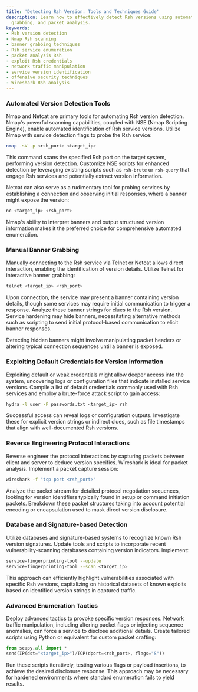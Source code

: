 ```yaml
---
title: 'Detecting Rsh Version: Tools and Techniques Guide'
description: Learn how to effectively detect Rsh versions using automated tools, banner
  grabbing, and packet analysis.
keywords:
- Rsh version detection
- Nmap Rsh scanning
- banner grabbing techniques
- Rsh service enumeration
- packet analysis Rsh
- exploit Rsh credentials
- network traffic manipulation
- service version identification
- offensive security techniques
- Wireshark Rsh analysis
---
```


### Automated Version Detection Tools

Nmap and Netcat are primary tools for automating Rsh version detection. Nmap's powerful scanning capabilities, coupled with NSE (Nmap Scripting Engine), enable automated identification of Rsh service versions. Utilize Nmap with service detection flags to probe the Rsh service:

```bash
nmap -sV -p <rsh_port> <target_ip>
```

This command scans the specified Rsh port on the target system, performing version detection. Customize NSE scripts for enhanced detection by leveraging existing scripts such as `rsh-brute` or `rsh-query` that engage Rsh services and potentially extract version information.

Netcat can also serve as a rudimentary tool for probing services by establishing a connection and observing initial responses, where a banner might expose the version:

```bash
nc <target_ip> <rsh_port>
```

Nmap's ability to interpret banners and output structured version information makes it the preferred choice for comprehensive automated enumeration.

### Manual Banner Grabbing

Manually connecting to the Rsh service via Telnet or Netcat allows direct interaction, enabling the identification of version details. Utilize Telnet for interactive banner grabbing:

```bash
telnet <target_ip> <rsh_port>
```

Upon connection, the service may present a banner containing version details, though some services may require initial communication to trigger a response. Analyze these banner strings for clues to the Rsh version. Service hardening may hide banners, necessitating alternative methods such as scripting to send initial protocol-based communication to elicit banner responses.

Detecting hidden banners might involve manipulating packet headers or altering typical connection sequences until a banner is exposed.

### Exploiting Default Credentials for Version Information

Exploiting default or weak credentials might allow deeper access into the system, uncovering logs or configuration files that indicate installed service versions. Compile a list of default credentials commonly used with Rsh services and employ a brute-force attack script to gain access:

```bash
hydra -l user -P passwords.txt <target_ip> rsh
```

Successful access can reveal logs or configuration outputs. Investigate these for explicit version strings or indirect clues, such as file timestamps that align with well-documented Rsh versions.

### Reverse Engineering Protocol Interactions

Reverse engineer the protocol interactions by capturing packets between client and server to deduce version specifics. Wireshark is ideal for packet analysis. Implement a packet capture session:

```bash
wireshark -f "tcp port <rsh_port>"
```

Analyze the packet stream for detailed protocol negotiation sequences, looking for version identifiers typically found in setup or command initiation packets. Breakdown these packet structures taking into account potential encoding or encapsulation used to mask direct version disclosure.

### Database and Signature-based Detection

Utilize databases and signature-based systems to recognize known Rsh version signatures. Update tools and scripts to incorporate recent vulnerability-scanning databases containing version indicators. Implement:

```bash
service-fingerprinting-tool --update
service-fingerprinting-tool --scan <target_ip>
```

This approach can efficiently highlight vulnerabilities associated with specific Rsh versions, capitalizing on historical datasets of known exploits based on identified version strings in captured traffic.

### Advanced Enumeration Tactics

Deploy advanced tactics to provoke specific version responses. Network traffic manipulation, including altering packet flags or injecting sequence anomalies, can force a service to disclose additional details. Create tailored scripts using Python or equivalent for custom packet crafting:

```python
from scapy.all import *
send(IP(dst="<target_ip>")/TCP(dport=<rsh_port>, flags="S"))
```

Run these scripts iteratively, testing various flags or payload insertions, to achieve the desired disclosure response. This approach may be necessary for hardened environments where standard enumeration fails to yield results.